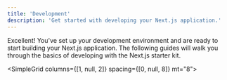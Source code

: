 ```yaml
---
title: 'Development'
description: 'Get started with developing your Next.js application.'
---
```


Excellent! You've set up your development environment and are ready to start building your Next.js application.
The following guides will walk you through the basics of developing with the Next.js starter kit.

<SimpleGrid columns={[1, null, 2]} spacing={[0, null, 8]} mt="8">
  <QuickLink
    href="/docs/nextjs-starter-kit/development/adding-pages"
    width="100%"
    title="Adding pages"
    description="How to create routes and pages."
    label="Read more"
  />
  <QuickLink
    href="/docs/nextjs-starter-kit/development/adding-features"
    width="100%"
    title="Adding features"
    description="How to create new features."
    label="Read more"
  />
  <QuickLink
    href="/docs/nextjs-starter-kit/development/forms-and-validation"
    width="100%"
    title="Forms and validation"
    description="How to create and validate forms."
    label="Read more"
  />
  <QuickLink
    href="/docs/nextjs-starter-kit/development/error-handling"
    width="100%"
    title="Error handling"
    description="How to handle errors in your application."
    label="Read more"
  />
</SimpleGrid>
